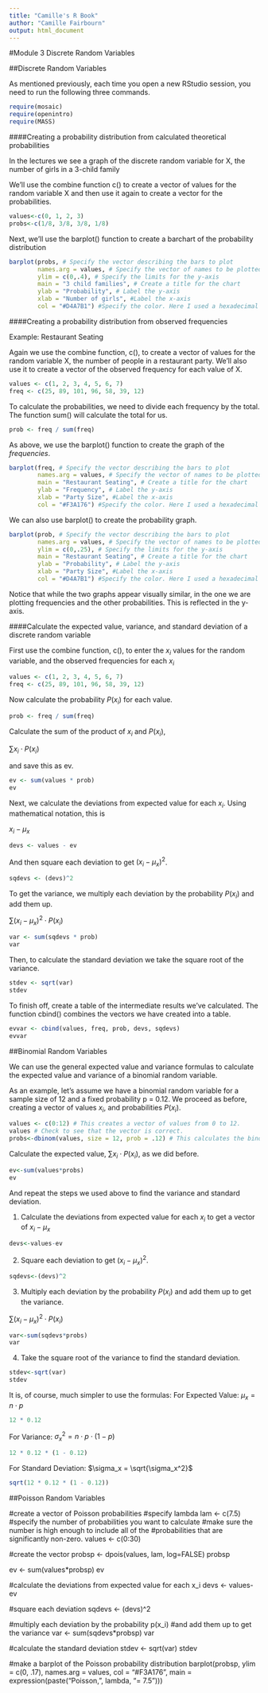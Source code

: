```yaml
---
title: "Camille's R Book"
author: "Camille Fairbourn"
output: html_document
---
```

#Module 3 Discrete Random Variables

##Discrete Random Variables

As mentioned previously, each time you open a new RStudio session, you need to run the following three commands.

```r
require(mosaic)
require(openintro)
require(MASS)
```
####Creating a probability distribution from calculated theoretical probabilities

In the lectures we see a graph of the discrete random variable for X, the number of girls in a 3-child family

We'll use the combine function c() to create a vector of values for the random variable X and then use it again to create a vector for the probabilities.

```r
values<-c(0, 1, 2, 3)
probs<-c(1/8, 3/8, 3/8, 1/8)
```

Next, we'll use the barplot() function to create a barchart of the probability distribution

```r
barplot(probs, # Specify the vector describing the bars to plot
        names.arg = values, # Specify the vector of names to be plotted below each bar
        ylim = c(0,.4), # Specify the limits for the y-axis
        main = "3 child families", # Create a title for the chart
        ylab = "Probability", # Label the y-axis
        xlab = "Number of girls", #Label the x-axis
        col = "#D4A7B1") #Specify the color. Here I used a hexadecimal value.
```

####Creating a probability distribution from observed frequencies

Example: Restaurant Seating

Again we use the combine function, c(), to create a vector of values for the random variable X, the number of people in a restaurant party. We'll also use it to create a vector of the observed frequency for each value of X.

```r
values <- c(1, 2, 3, 4, 5, 6, 7)
freq <- c(25, 89, 101, 96, 58, 39, 12)
```

To calculate the probabilities, we need to divide each frequency by the total. The function sum() will calculate the total for us.

```r
prob <- freq / sum(freq)
```

As above, we use the barplot() function to create the graph of the *frequencies*.

```r
barplot(freq, # Specify the vector describing the bars to plot
        names.arg = values, # Specify the vector of names to be plotted below each bar
        main = "Restaurant Seating", # Create a title for the chart
        ylab = "Frequency", # Label the y-axis
        xlab = "Party Size", #Label the x-axis
        col = "#F3A176") #Specify the color. Here I used a hexadecimal value.
```

We can also use barplot() to create the probability graph.

```{r]}
barplot(prob, # Specify the vector describing the bars to plot
        names.arg = values, # Specify the vector of names to be plotted below each bar
        ylim = c(0,.25), # Specify the limits for the y-axis
        main = "Restaurant Seating", # Create a title for the chart
        ylab = "Probability", # Label the y-axis
        xlab = "Party Size", #Label the x-axis
        col = "#D4A7B1") #Specify the color. Here I used a hexadecimal value.
```

Notice that while the two graphs appear visually similar, in the one we are plotting frequencies and the other probabilities. This is reflected in the y-axis.

####Calculate the expected value, variance, and standard deviation of a discrete random variable

First use the combine function, c(), to enter the $x_i$ values for the random variable, and the observed frequencies for each $x_i$
```r
values <- c(1, 2, 3, 4, 5, 6, 7)
freq <- c(25, 89, 101, 96, 58, 39, 12)
```

Now calculate the probability $P(x_i)$ for each value.
```r
prob <- freq / sum(freq)
```

Calculate the sum of the product of $x_i$ and $P(x_i)$, 

$\sum x_{i}\cdot P(x_{i})$ 

and save this as ev.
```r
ev <- sum(values * prob)
ev
```

Next, we calculate the deviations from expected value for each $x_i$. Using mathematical notation, this is

$x_i - \mu_x$

```r
devs <- values - ev
```

And then square each deviation to get $(x_i - \mu_x)^2$.
```r
sqdevs <- (devs)^2
```

To get the variance, we multiply each deviation by the probability $P(x_i)$ and add them up.

$\sum (x_i - \mu_x)^2\cdot P(x_{i})$

```r
var <- sum(sqdevs * prob)
var
```

Then, to calculate the standard deviation we take the square root of the variance.
```r
stdev <- sqrt(var)
stdev
```

To finish off, create a table of the intermediate results we've calculated. The function cbind() combines the vectors we have created into a table.
```r
evvar <- cbind(values, freq, prob, devs, sqdevs)
evvar
```

##Binomial Random Variables



We can use the general expected value and variance formulas to calculate the expected value and variance of a binomial random variable.

As an example, let's assume we have a binomial random variable for a sample size of 12 and a fixed probability p = 0.12. We proceed as before, creating a vector of values $x_i$, and probabilities $P(x_i)$.

```r
values <- c(0:12) # This creates a vector of values from 0 to 12.
values # Check to see that the vector is correct.
probs<-dbinom(values, size = 12, prob = .12) # This calculates the binomial probabilities.
```

Calculate the expected value, $\sum x_{i}\cdot P(x_{i})$, as we did before.
```r
ev<-sum(values*probs)
ev
```

And repeat the steps we used above to find the variance and standard deviation.

1. Calculate the deviations from expected value for each $x_i$ to get a vector of $x_i - \mu_x$

```r
devs<-values-ev
```

2. Square each deviation to get $(x_i - \mu_x)^2$.

```r
sqdevs<-(devs)^2
```

3. Multiply each deviation by the probability $P(x_i)$ and add them up to get the variance.

$\sum (x_i - \mu_x)^2\cdot P(x_{i})$
```r
var<-sum(sqdevs*probs)
var
```

4. Take the square root of the variance to find the standard deviation.
```r
stdev<-sqrt(var)
stdev
```

It is, of course, much simpler to use the formulas:
For Expected Value:
$\mu_x = n\cdot p$

```r
12 * 0.12
```

For Variance:
$\sigma_x^2 = n\cdot p\cdot (1-p)$
```r
12 * 0.12 * (1 - 0.12)
```

For Standard Deviation: $\sigma_x = \sqrt{\sigma_x^2}$
```r
sqrt(12 * 0.12 * (1 - 0.12))
```

##Poisson Random Variables

#create a vector of Poisson probabilities 
#specify lambda
lam <- c(7.5)
#specify the number of probabilities you want to calculate
#make sure the number is high enough to include all of the 
#probabilities that are significantly non-zero.
values <- c(0:30)

#create the vector
probsp <- dpois(values, lam, log=FALSE)
probsp

ev <- sum(values*probsp)
ev

#calculate the deviations from expected value for each x_i
devs <- values-ev

#square each deviation
sqdevs <- (devs)^2

#multiply each deviation by the probability p(x_i) 
#and add them up to get the variance
var <- sum(sqdevs*probsp)
var

#calculate the standard deviation
stdev <- sqrt(var)
stdev

#make a barplot of the Poisson probability distribution
barplot(probsp, ylim = c(0, .17), names.arg = values, col = "#F3A176", 
        main = expression(paste("Poisson, ", lambda, "= 7.5")))
